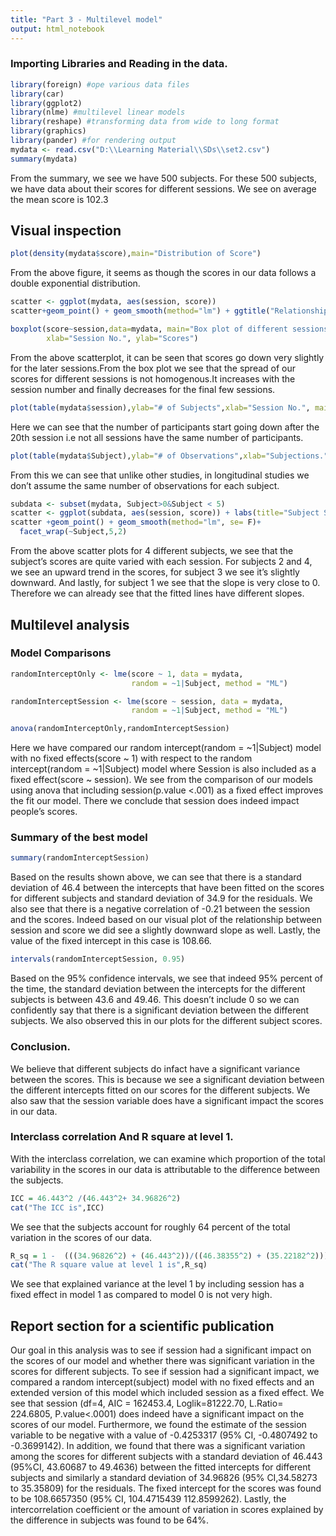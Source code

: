 ```yaml
---
title: "Part 3 - Multilevel model"
output: html_notebook
---
```


### Importing Libraries and Reading in the data.
```r
library(foreign) #ope various data files
library(car)
library(ggplot2)
library(nlme) #multilevel linear models
library(reshape) #transforming data from wide to long format
library(graphics)
library(pander) #for rendering output
mydata <- read.csv("D:\\Learning Material\\SDs\\set2.csv")
summary(mydata)
```
From the summary, we see we have 500 subjects. For these 500 subjects, we have data about their scores for different sessions. We see on average the mean score is 102.3

## Visual inspection
```r
plot(density(mydata$score),main="Distribution of Score")
```
From the above figure, it seems as though the scores in our data follows a double exponential distribution.


```r
scatter <- ggplot(mydata, aes(session, score))
scatter+geom_point() + geom_smooth(method="lm") + ggtitle("Relationship between session and score")
```
```r
boxplot(score~session,data=mydata, main="Box plot of different sessions", 
        xlab="Session No.", ylab="Scores") 
```  
        
From the above scatterplot, it can be seen that scores go down very slightly for the later sessions.From the box plot we see that the spread of our scores for different sessions is not homogenous.It increases with the session number and finally decreases for the final few sessions.

```r
plot(table(mydata$session),ylab="# of Subjects",xlab="Session No.", main="Particpants per session")
```
Here we can see that the number of participants start going down after the 20th session i.e not all sessions have the same number of participants.
```r
plot(table(mydata$Subject),ylab="# of Observations",xlab="Subjections.", main="Number of observations for subjects")
```
From this we can see that unlike other studies, in longitudinal studies we don't assume the same number of observations for each subject. 



```r
subdata <- subset(mydata, Subject>0&Subject < 5) 
scatter <- ggplot(subdata, aes(session, score)) + labs(title="Subject Scores")
scatter +geom_point() + geom_smooth(method="lm", se= F)+ 
  facet_wrap(~Subject,5,2) 
```  
  
From the above scatter plots for 4 different subjects, we see that the subject's scores are quite varied with each session. For subjects 2 and 4, we see an upward trend in the scores, for subject 3 we see it's slightly downward. And lastly, for subject 1 we see that the slope is very close to 0. Therefore we can already see that the fitted lines have different slopes.  



## Multilevel analysis


### Model Comparisons
```r
randomInterceptOnly <- lme(score ~ 1, data = mydata, 
                           random = ~1|Subject, method = "ML")

randomInterceptSession <- lme(score ~ session, data = mydata, 
                           random = ~1|Subject, method = "ML")

anova(randomInterceptOnly,randomInterceptSession)
```
Here we have compared our random intercept(random = ~1|Subject) model with no fixed effects(score ~ 1) with respect to the random intercept(random = ~1|Subject) model where Session is also included as a fixed effect(score ~ session). We see from the comparison of our models using anova that including session(p.value <.001) as a fixed effect improves the fit our model. There we conclude that session does indeed impact people's scores.

### Summary of the best model
```r
summary(randomInterceptSession)
```
 Based on the results shown above, we can see that there is a standard deviation of 46.4 between the intercepts that have been fitted on the scores for different subjects and standard deviation of 34.9 for the residuals. We also see that there is a negative correlation of -0.21 between the session and the scores. Indeed based on our visual plot of the relationship between session and score we did see a slightly downward slope as well. Lastly, the value of the fixed intercept in this case is 108.66.     
      
      
```r
intervals(randomInterceptSession, 0.95)
```
Based on the 95% confidence intervals, we see that indeed 95% percent of the time, the standard deviation between the intercepts for the different subjects is between 43.6 and 49.46. This doesn't include 0 so we can confidently say that there is a significant deviation between the different subjects. We also observed this in our plots for the different subject scores.

### Conclusion.
We believe that different subjects do infact have a significant variance between the scores. This is because we see a significant deviation between the different intercepts fitted on our scores for the different subjects. We also saw that the session variable does have a significant impact the scores in our data.

### Interclass correlation And R square at level 1.

With the interclass correlation, we can examine which proportion of the total variability in the scores in our data is attributable to the difference between the subjects.

```r
ICC = 46.443^2 /(46.443^2+ 34.96826^2)
cat("The ICC is",ICC)
```
 We see that the subjects account for roughly 64 percent of the total variation in the scores of our data.

```r
R_sq = 1 -  (((34.96826^2) + (46.443^2))/((46.38355^2) + (35.22182^2)))  
cat("The R square value at level 1 is",R_sq)
```
We see that explained variance at the level 1 by including session has a fixed effect in model 1 as compared to model 0 is not very high.

## Report section for a scientific publication

Our goal in this analysis was to see if session had a significant impact on the scores of our model and whether there was significant variation in the scores for different subjects. To see if session had a significant impact, we compared a random intercept(subject) model with no fixed effects and an extended version of this model which included session as a fixed effect. We see that session (df=4, AIC = 162453.4, Loglik=81222.70, L.Ratio= 224.6805, P.value<.0001) does indeed have a significant impact on the scores of our model. Furthermore, we found the estimate of the session variable to be negative with a value of -0.4253317 (95% CI,  -0.4807492 to -0.3699142). In addition, we found that there was a significant variation among the scores for different subjects with a standard deviation of 46.443 (95%CI, 43.60687 to 49.4636) between the fitted intercepts for different subjects and similarly a standard deviation of 34.96826 (95% CI,34.58273 to 35.35809) for the residuals. The fixed intercept for the scores was found to be 108.6657350 (95% CI, 104.4715439  112.8599262). Lastly, the intercorrelation coefficient or the amount of variation in scores explained by the difference in subjects was found to be 64%. 